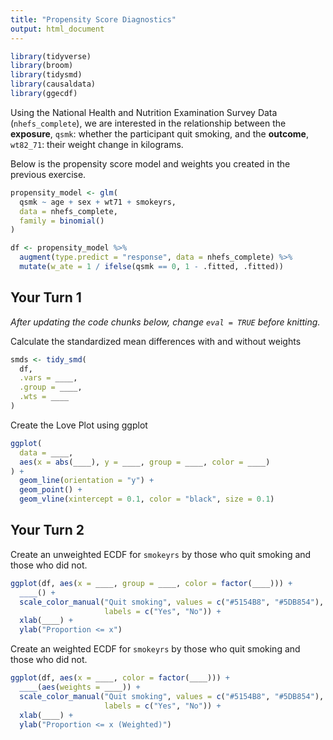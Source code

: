 ```yaml
---
title: "Propensity Score Diagnostics"
output: html_document
---
```



```r
library(tidyverse)
library(broom)
library(tidysmd)
library(causaldata)
library(ggecdf)
```

Using the National Health and Nutrition Examination Survey Data (`nhefs_complete`), we are interested in the relationship between the **exposure**, `qsmk`: whether the participant quit smoking, and the **outcome**, `wt82_71`: their weight change in kilograms.

Below is the propensity score model and weights you created in the previous exercise.

```r
propensity_model <- glm(
  qsmk ~ age + sex + wt71 + smokeyrs,
  data = nhefs_complete,
  family = binomial()
)

df <- propensity_model %>%
  augment(type.predict = "response", data = nhefs_complete) %>%
  mutate(w_ate = 1 / ifelse(qsmk == 0, 1 - .fitted, .fitted))
```

## Your Turn 1

_After updating the code chunks below, change `eval = TRUE` before knitting._

Calculate the standardized mean differences with and without weights

```r
smds <- tidy_smd(
  df, 
  .vars = ____,
  .group = ____,
  .wts = ____
)
```

Create the Love Plot using ggplot

```r
ggplot(
  data = ____,
  aes(x = abs(____), y = ____, group = ____, color = ____)
) +
  geom_line(orientation = "y") +
  geom_point() + 
  geom_vline(xintercept = 0.1, color = "black", size = 0.1)
```



## Your Turn 2

Create an unweighted ECDF for `smokeyrs` by those who quit smoking and those who did not.

```r
ggplot(df, aes(x = ____, group = ____, color = factor(____))) +
  ____() +
  scale_color_manual("Quit smoking", values = c("#5154B8", "#5DB854"),
                     labels = c("Yes", "No")) + 
  xlab(____) + 
  ylab("Proportion <= x") 
```


Create an weighted ECDF for `smokeyrs` by those who quit smoking and those who did not.

```r
ggplot(df, aes(x = ____, color = factor(____))) +
  ____(aes(weights = ____)) + 
  scale_color_manual("Quit smoking", values = c("#5154B8", "#5DB854"),
                     labels = c("Yes", "No")) +
  xlab(____) +
  ylab("Proportion <= x (Weighted)")
```


